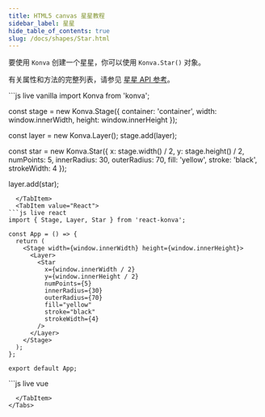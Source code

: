 ```yaml
---
title: HTML5 canvas 星星教程
sidebar_label: 星星
hide_table_of_contents: true
slug: /docs/shapes/Star.html
---
```


要使用 `Konva` 创建一个星星，你可以使用 `Konva.Star()` 对象。

有关属性和方法的完整列表，请参见 [星星 API 参考](/api/Konva.Star.html)。


<Tabs>
  <TabItem value="Vanilla" default>
```js live vanilla
import Konva from 'konva';

const stage = new Konva.Stage({
  container: 'container',
  width: window.innerWidth,
  height: window.innerHeight
});

const layer = new Konva.Layer();
stage.add(layer);

const star = new Konva.Star({
  x: stage.width() / 2,
  y: stage.height() / 2,
  numPoints: 5,
  innerRadius: 30,
  outerRadius: 70,
  fill: 'yellow',
  stroke: 'black',
  strokeWidth: 4
});

layer.add(star);
```
  </TabItem>
  <TabItem value="React">
```js live react
import { Stage, Layer, Star } from 'react-konva';

const App = () => {
  return (
    <Stage width={window.innerWidth} height={window.innerHeight}>
      <Layer>
        <Star
          x={window.innerWidth / 2}
          y={window.innerHeight / 2}
          numPoints={5}
          innerRadius={30}
          outerRadius={70}
          fill="yellow"
          stroke="black"
          strokeWidth={4}
        />
      </Layer>
    </Stage>
  );
};

export default App;
```
  </TabItem>
  <TabItem value="Vue">
```js live vue
<template>
  <v-stage :config="stageSize">
    <v-layer>
      <v-star :config="starConfig" />
    </v-layer>
  </v-stage>
</template>

<script setup>
const stageSize = {
  width: window.innerWidth,
  height: window.innerHeight
};

const starConfig = {
  x: window.innerWidth / 2,
  y: window.innerHeight / 2,
  numPoints: 5,
  innerRadius: 30,
  outerRadius: 70,
  fill: 'yellow',
  stroke: 'black',
  strokeWidth: 4
};
</script>
```
  </TabItem>
</Tabs>